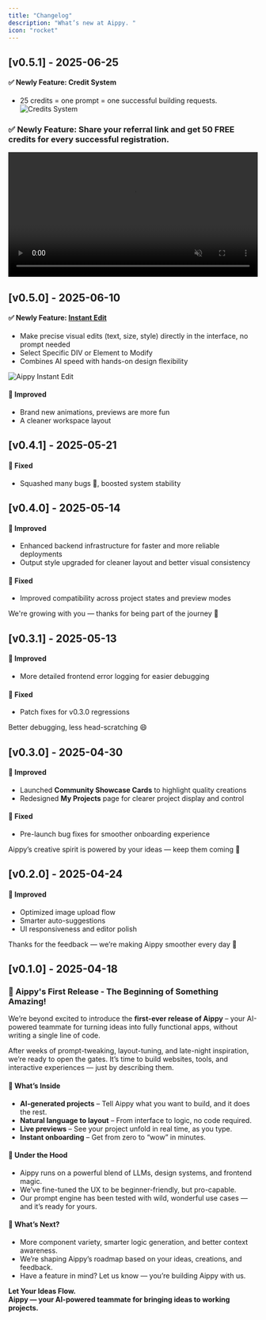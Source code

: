 ```yaml
---
title: "Changelog"
description: "What’s new at Aippy. "
icon: "rocket"
---
```


## [v0.5.1] - 2025-06-25

#### ✅ Newly Feature: Credit System
- 25 credits = one prompt = one successful building requests.
![Credits System](/images/credits-system.png)

### ✅ Newly Feature: Share your referral link and get 50 FREE credits for every successful registration.
<video src="/images/invite_friends.mp4" controls autoplay muted loop width="100%" ></video>

## [v0.5.0] - 2025-06-10

#### ✅ Newly Feature: [Instant Edit](https://docs.aippy.ai/features/instand-edit)

- Make precise visual edits (text, size, style) directly in the interface, no prompt needed
- Select Specific DIV or Element to Modify
- Combines AI speed with hands-on design flexibility

![Aippy Instant Edit](/images/instant-edit-color.png)

#### 🚀 Improved
- Brand new animations, previews are more fun
- A cleaner workspace layout

## [v0.4.1] - 2025-05-21

#### 🐛 Fixed 

- Squashed many bugs 🐞, boosted system stability


## [v0.4.0] - 2025-05-14

#### 🚀 Improved  
 
- Enhanced backend infrastructure for faster and more reliable deployments  
- Output style upgraded for cleaner layout and better visual consistency   

#### 🐛 Fixed  
  
- Improved compatibility across project states and preview modes  

We're growing with you — thanks for being part of the journey 💜

## [v0.3.1] - 2025-05-13

#### 🚀 Improved  

- More detailed frontend error logging for easier debugging  

#### 🐛 Fixed  

- Patch fixes for v0.3.0 regressions  

Better debugging, less head-scratching 😄

## [v0.3.0] - 2025-04-30

#### 🚀 Improved  

- Launched **Community Showcase Cards** to highlight quality creations  
- Redesigned **My Projects** page for clearer project display and control  

#### 🐛 Fixed  

- Pre-launch bug fixes for smoother onboarding experience  

Aippy’s creative spirit is powered by your ideas — keep them coming 💜 

## [v0.2.0] - 2025-04-24

#### 🚀 Improved  

- Optimized image upload flow
- Smarter auto-suggestions
- UI responsiveness and editor polish 

Thanks for the feedback — we’re making Aippy smoother every day 💜


## [v0.1.0] - 2025-04-18

### 🎉 Aippy's First Release - The Beginning of Something Amazing!

We’re beyond excited to introduce the **first-ever release of Aippy** – your AI-powered teammate for turning ideas into fully functional apps, without writing a single line of code.

After weeks of prompt-tweaking, layout-tuning, and late-night inspiration, we’re ready to open the gates. It’s time to build websites, tools, and interactive experiences — just by describing them.

#### 🚀 What’s Inside
- **AI-generated projects** – Tell Aippy what you want to build, and it does the rest.
- **Natural language to layout** – From interface to logic, no code required.
- **Live previews** – See your project unfold in real time, as you type.
- **Instant onboarding** – Get from zero to “wow” in minutes.

#### 🔧 Under the Hood
- Aippy runs on a powerful blend of LLMs, design systems, and frontend magic.
- We’ve fine-tuned the UX to be beginner-friendly, but pro-capable.
- Our prompt engine has been tested with wild, wonderful use cases — and it’s ready for yours.

#### 🔮 What’s Next?
- More component variety, smarter logic generation, and better context awareness.
- We’re shaping Aippy’s roadmap based on your ideas, creations, and feedback.
- Have a feature in mind? Let us know — you’re building Aippy with us.

  
**Let Your Ideas Flow.**  
**Aippy — your AI-powered teammate for bringing ideas to working projects.**
